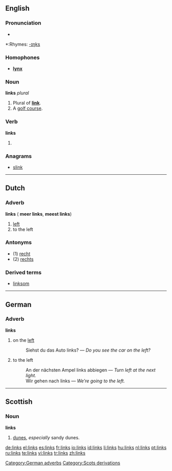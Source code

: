 ==English==

===Pronunciation===
*{{audio|en-us-links.ogg|Audio (US)}}

*:Rhymes: [[Rhymes:English:-ɪŋks|-ɪŋks]]

===Homophones===
*'''[[lynx]]'''

===Noun===
'''links''' ''plural''

#Plural of '''[[link]]'''.
#A [[golf course]].

===Verb===
'''links'''

#{{third-person singular of|[[link]]}}

===Anagrams===
*[[slink]]

----
==Dutch==
===Adverb===
'''links''' ({{compar}} '''meer links''', {{superl}} '''meest links''')

# [[left]]
# to the left

===Antonyms===
* (1) [[recht]]
* (2) [[rechts]]

===Derived terms===
* [[linksom]]

----

==German==
===Adverb===
'''links'''

#on the [[left]]
#:Siehst du das Auto links? &mdash; ''Do you see the car on the left?''
#to the left
#:An der nächsten Ampel links abbiegen &mdash; ''Turn left at the next light.''
#:Wir gehen nach links &mdash; ''We’re going to the left.''

[[Category:German adverbs]]
[[Category:Scots derivations]]

----
==Scottish==
{{rfc|Is this Scottish Gaelic or Scots?}}
===Noun===
'''links'''

#[[dunes]], ''especially'' sandy dunes.

[[de:links]]
[[el:links]]
[[es:links]]
[[fr:links]]
[[io:links]]
[[id:links]]
[[li:links]]
[[hu:links]]
[[nl:links]]
[[pt:links]]
[[ru:links]]
[[te:links]]
[[vi:links]]
[[tr:links]]
[[zh:links]]